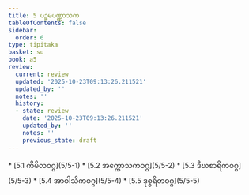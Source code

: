 ```yaml
---
title: 5 ပဉ္စမပဏ္ဏာသက
tableOfContents: false
sidebar:
  order: 6
type: tipitaka
basket: su
book: a5
review:
  current: review
  updated: '2025-10-23T09:13:26.211521'
  updated_by: ''
  notes: ''
  history:
  - state: review
    date: '2025-10-23T09:13:26.211521'
    updated_by: ''
    notes: ''
    previous_state: draft
---
```



<ReviewStatus review={frontmatter.review} showDetails={true} />

<HypothesisAnnotation frontmatter={frontmatter} />

<DynamicBreadcrumb />



<TableOfContents book="a5" section="5">
* [5.1 ကိမိလဝဂ္ဂ](5/5-1)
* [5.2 အက္ကောသကဝဂ္ဂ](5/5-2)
* [5.3 ဒီဃစာရိကဝဂ္ဂ](5/5-3)
* [5.4 အာဝါသိကဝဂ္ဂ](5/5-4)
* [5.5 ဒုစ္စရိတဝဂ္ဂ](5/5-5)
</TableOfContents>